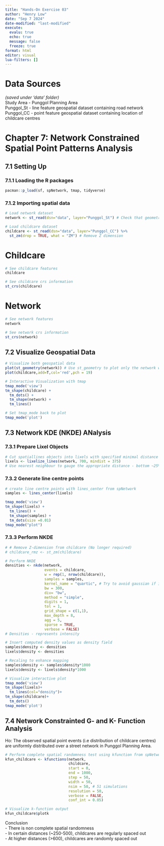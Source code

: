 ```yaml
---
title: "Hands-On Exercise 03"
author: "Henry Low"
date: "Sep 7 2024"
date-modified: "last-modified"
execute:
  evalu: true
  echo: true
  message: false
  freeze: true
format: html
editor: visual
lua-filters: []
---
```


# Data Sources

*(saved under 'data' folder)*\
Study Area - Punggol Planning Area\
Punggol_St - line feature geospatial dataset containing road network\
Punggol_CC - point feature geospatial dataset containing location of childcare centres\

# Chapter 7: Network Constrained Spatial Point Patterns Analysis

## 7.1 Setting Up

### 7.1.1 Loading the R packages

```r
pacman::p_load(sf, spNetwork, tmap, tidyverse)
```

### 7.1.2 Importing spatial data

```r
# Load network dataset
network <- st_read(dsn="data", layer="Punggol_St") # Check that geometry is Linestring and not multilinestring
```

```r
# Load childcare dataset
childcare <- st_read(dsn="data", layer="Punggol_CC") %>%
  st_zm(drop = TRUE, what = "ZM") # Remove Z dimension
```

::: panel-tabset
# Childcare

```r
# See childcare features
childcare
```

```r
# See childcare crs information
st_crs(childcare)
```

# Network

```r
# See network features
network
```

```r
# See network crs information
st_crs(network)
```
:::

## 7.2 Visualize Geospatial Data

```r
# Visualize both geospatial data
plot(st_geometry(network)) # Use st_geometry to plot only the network without corresponding attributes
plot(childcare,add=T,col='red',pch = 19)
```

```r
# Interactive Visualization with tmap 
tmap_mode('view')
tm_shape(childcare) +
  tm_dots() +
  tm_shape(network) +
  tm_lines()
```

```r
# Set tmap_mode back to plot
tmap_mode('plot')
```

## 7.3 Network KDE (NKDE) ANalysis

### 7.3.1 Prepare Lixel Objects

```r
# Cut spatiallines objects into lixels with specified minimal distance using lixelize_lines from spNetwork
lixels <- lixelize_lines(network, 700, mindist = 375)
# Use nearest neighbour to gauge the appropriate distance - bottom ~25%-10%
```

### 7.3.2 Generate line centre points

```r
# create line centre points with lines_center from spNetwork
samples <- lines_center(lixels) 

tmap_mode('view')
tm_shape(lixels) + 
  tm_lines() + 
  tm_shape(samples) + 
  tm_dots(size =0.01)
tmap_mode("plot")
```

### 7.3.3 Perform NKDE

```r
# # Remove Z-dimension from childcare (No longer required)
# childcare_rmz <- st_zm(childcare)

# Perform NKDE
densities <- nkde(network, 
                  events = childcare,
                  w = rep(1, nrow(childcare)),
                  samples = samples,
                  kernel_name = "quartic", # Try to avoid gaussian if intensity is negative
                  bw = 300, 
                  div= "bw", 
                  method = "simple", 
                  digits = 1, 
                  tol = 1,
                  grid_shape = c(1,1), 
                  max_depth = 8,
                  agg = 5, 
                  sparse = TRUE,
                  verbose = FALSE)
# Densities - represents intensity
```

```r
# Insert computed density values as density field
samples$density <- densities
lixels$density <- densities

# Recaling to enhance mapping
samples$density <- samples$density*1000
lixels$density <- lixels$density*1000

# Visualize interactive plot
tmap_mode('view')
tm_shape(lixels)+
  tm_lines(col="density")+
tm_shape(childcare)+
  tm_dots()
tmap_mode('plot')
```

## 7.4 Network Constrainted G- and K- Function Analysis

Ho: The observed spatial point events (i.e distribution of childcare centres) are uniformly distributed over a street network in Punggol Planning Area.

```r
# Perform complete spatial randomness test using kfunction from spNetwork
kfun_childcare <- kfunctions(network, 
                             childcare,
                             start = 0, 
                             end = 1000, 
                             step = 50, 
                             width = 50, 
                             nsim = 50, # 51 simulations 
                             resolution = 50,
                             verbose = FALSE, 
                             conf_int = 0.05)
```

```r
# Visualize k-function output
kfun_childcare$plotk
```

Conclusion\
- There is non complete spatial randomness\
- In certain distances (\~250-500), childcares are regularly spaced out\
- At higher distances (\>600), childcares are randomly spaced out
